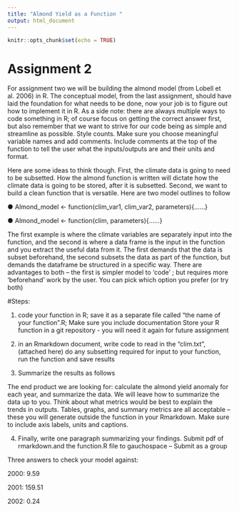 ```yaml
---
title: "Almond Yield as a Function "
output: html_document
---
```


```r
knitr::opts_chunk$set(echo = TRUE)
```

# Assignment 2
For assignment two we will be building the almond model (from Lobell et al. 2006) in R. The conceptual model, from the last assignment, should have laid the foundation for what needs to be done, now your job is to figure out how to implement it in R. As a side note: there are always multiple ways to code something in R; of course focus on getting the correct answer first, but also remember that we want to strive for our code being as simple and streamline as possible. Style counts. Make sure you choose meaningful variable names and add comments. Include comments at the top of the function to tell the user what the inputs/outputs are and their units and format.

 

Here are some ideas to think though. First, the climate data is going to need to be subsetted. How the almond function is written will dictate how the climate data is going to be stored, after it is subsetted. Second, we want to build a clean function that is versatile. Here are two model outlines to follow

●      Almond_model <- function(clim_var1, clim_var2, parameters){……}

●      Almond_model <- function(clim, parameters){……}

The first example is where the climate variables are separately input into the function, and the second is where a data frame is the input in the function and you extract the useful data from it. The first demands that the data is subset beforehand, the second subsets the data as part of the function, but demands the dataframe be structured in a specific way. There are advantages to both – the first is simpler model to ‘code’ ; but requires more ‘beforehand’ work by the user. You can pick which option you prefer (or try both)

 

#Steps:

1) code your function in R; save it as a separate file called  “the name of your function”.R; Make sure you include documentation
Store your R function in a git repository - you will need it again for future assignment

2) in an Rmarkdown document, write code to read in the “clim.txt”, (attached here) do any subsetting required for input to your function, run the function and save results


3) Summarize the results as follows

 

The end product we are looking for: calculate the almond yield anomaly for each year, and summarize the data. We will leave how to summarize the data up to you. Think about what metrics would be best to explain the trends in outputs. Tables, graphs, and summary metrics are all acceptable – these you will generate outside the function in your Rmarkdown.  Make sure to include axis labels, units and captions.

 

4) Finally, write one paragraph summarizing your findings. Submit pdf of rmarkdown.and the function.R file to gauchospace – Submit as a group



 

Three answers to check your model against:

2000: 9.59

2001: 159.51

2002: 0.24
